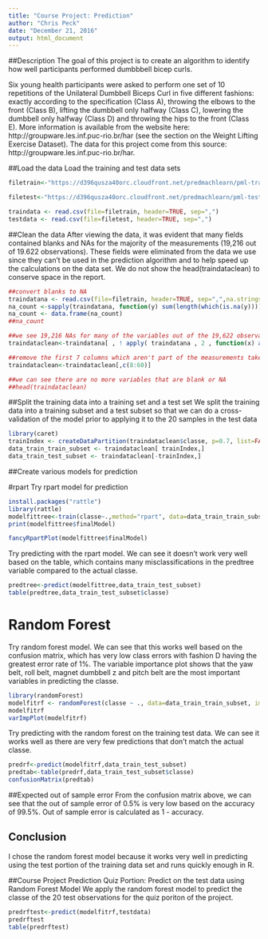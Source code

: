 ```yaml
---
title: "Course Project: Prediction"
author: "Chris Peck"
date: "December 21, 2016"
output: html_document
---
```



##Description
The goal of this project is to create an algorithm to identify how well participants performed dumbbbell bicep curls.

Six young health participants were asked to perform one set of 10 repetitions of the Unilateral Dumbbell Biceps Curl in five different fashions: exactly according to the specification (Class A), throwing the elbows to the front (Class B), lifting the dumbbell only halfway (Class C), lowering the dumbbell only halfway (Class D) and throwing the hips to the front (Class E).  More information is available from the website here: http://groupware.les.inf.puc-rio.br/har (see the section on the Weight Lifting Exercise Dataset).  The data for this project come from this source: http://groupware.les.inf.puc-rio.br/har.

##Load the data
Load the training and test data sets
```r
filetrain<-"https://d396qusza40orc.cloudfront.net/predmachlearn/pml-training.csv"

filetest<-"https://d396qusza40orc.cloudfront.net/predmachlearn/pml-testing.csv"

traindata <- read.csv(file=filetrain, header=TRUE, sep=",")
testdata <- read.csv(file=filetest, header=TRUE, sep=",")

```

##Clean the data
After viewing the data, it was evident that many fields contained blanks and NAs for the majority of the measurements (19,216 out of 19.622 observations).  These fields were eliminated from the data we use since they can't be used in the prediction algorithm and to help speed up the calculations on the data set.  We do not show the head(traindataclean) to conserve space in the report.
```r
##convert blanks to NA
traindatana <- read.csv(file=filetrain, header=TRUE, sep=",",na.strings=c(""," ","NA"))
na_count <-sapply(traindatana, function(y) sum(length(which(is.na(y)))))
na_count <- data.frame(na_count)
##na_count

##we see 19,216 NAs for many of the variables out of the 19,622 observations so we remove these columns to reduce the number of variables for our model fitting.  Statistics not shown to conserve space in the report.
traindataclean<-traindatana[ , ! apply( traindatana , 2 , function(x) any(is.na(x)) ) ]

##remove the first 7 columns which aren't part of the measurements taken by the monitor
traindataclean<-traindataclean[,c(8:60)]

##we can see there are no more variables that are blank or NA
##head(traindataclean)
```


##Split the training data into a training set and a test set
We split the training data into a training subset and a test subset so that we can do a cross-validation of the model prior to applying it to the 20 samples in the test data
```r
library(caret)
trainIndex <- createDataPartition(traindataclean$classe, p=0.7, list=FALSE)
data_train_train_subset <- traindataclean[ trainIndex,]
data_train_test_subset <- traindataclean[-trainIndex,]
```

##Create various models for prediction

#rpart
Try rpart model for prediction
```r
install.packages("rattle")
library(rattle)
modelfittree<-train(classe~.,method="rpart", data=data_train_train_subset, control = rpart.control(maxdepth = 5))
print(modelfittree$finalModel)

fancyRpartPlot(modelfittree$finalModel)
```

Try predicting with the rpart model.  We can see it doesn't work very well based on the table, which contains many misclassifications in the predtree variable compared to the actual classe.
```r
predtree<-predict(modelfittree,data_train_test_subset)
table(predtree,data_train_test_subset$classe)
```

# Random Forest
Try random forest model.  We can see that this works well based on the confusion matrix, which has very low class errors with fashion D having the greatest error rate of 1%.  The variable importance plot shows that the yaw belt, roll belt, magnet dumbbell z and pitch belt are the most important variables in predicting the classe.
```r
library(randomForest)
modelfitrf <- randomForest(classe ~ ., data=data_train_train_subset, importance=TRUE)
modelfitrf
varImpPlot(modelfitrf)
```

Try predicting with the random forest on the training test data.  We can see it works well as there are very few predictions that don't match the actual classe.  
```r
predrf<-predict(modelfitrf,data_train_test_subset)
predtab<-table(predrf,data_train_test_subset$classe)
confusionMatrix(predtab)
```

##Expected out of sample error
From the confusion matrix above, we can see that the out of sample error of 0.5% is very low based on the accuracy of 99.5%.  Out of sample error is calculated as 1 - accuracy.

## Conclusion
I chose the random forest model because it works very well in predicting using the test portion of the training data set and runs quickly enough in R.

##Course Project Prediction Quiz Portion: Predict on the test data using Random Forest Model
We apply the random forest model to predict the classe of the 20 test observations for the quiz poriton of the project.
```r
predrftest<-predict(modelfitrf,testdata)
predrftest
table(predrftest)
```
